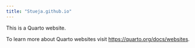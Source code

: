 ```yaml
---
title: "Stueja.github.io"
---
```


This is a Quarto website.

To learn more about Quarto websites visit <https://quarto.org/docs/websites>.
